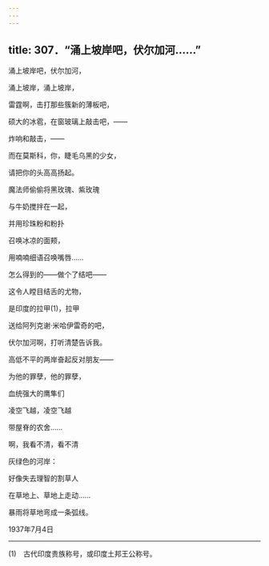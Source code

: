 ```yaml
---
---
---
```

title: 307．“涌上坡岸吧，伏尔加河……”
---




涌上坡岸吧，伏尔加河，

涌上坡岸，涌上坡岸，

雷霆啊，击打那些簇新的薄板吧，

硕大的冰雹，在窗玻璃上敲击吧，——

炸响和敲击，——

而在莫斯科，你，睫毛乌黑的少女，

请把你的头高高扬起。

魔法师偷偷将黑玫瑰、紫玫瑰

与牛奶搅拌在一起，

并用珍珠粉和粉扑

召唤冰凉的面颊，

用喃喃细语召唤嘴唇……

怎么得到的——做个了结吧——

这令人瞠目结舌的尤物，

是印度的拉甲(1)，拉甲

送给阿列克谢·米哈伊雷奇的吧，

伏尔加河啊，打听清楚告诉我。

高低不平的两岸奋起反对朋友——

为他的罪孽，他的罪孽，

血统强大的鹰隼们

凌空飞越，凌空飞越

带屋脊的农舍……

啊，我看不清，看不清

灰绿色的河岸：

好像失去理智的割草人

在草地上、草地上走动……

暴雨将草地弯成一条弧线。

1937年7月4日



* * *



(1)　古代印度贵族称号，或印度土邦王公称号。